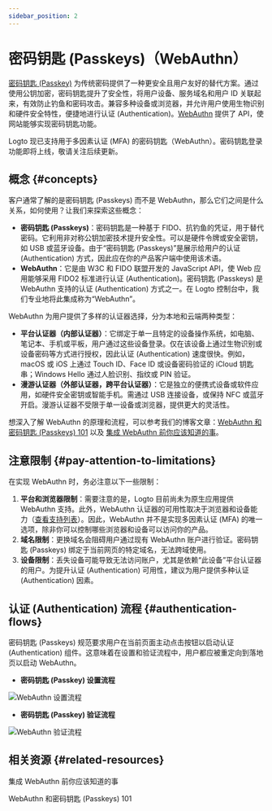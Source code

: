 ```yaml
---
sidebar_position: 2
---
```


# 密码钥匙 (Passkeys)（WebAuthn）

[密码钥匙 (Passkey)](https://auth.wiki/passkey) 为传统密码提供了一种更安全且用户友好的替代方案。通过使用公钥加密，密码钥匙提升了安全性，将用户设备、服务域名和用户 ID 关联起来，有效防止钓鱼和密码攻击。兼容多种设备或浏览器，并允许用户使用生物识别和硬件安全特性，便捷地进行认证 (Authentication)。[WebAuthn](https://auth.wiki/webauthn) 提供了 API，使网站能够实现密码钥匙功能。

Logto 现已支持用于多因素认证 (MFA) 的密码钥匙（WebAuthn）。密码钥匙登录功能即将上线，敬请关注后续更新。

## 概念 \{#concepts}

客户通常了解的是密码钥匙 (Passkeys) 而不是 WebAuthn，那么它们之间是什么关系，如何使用？让我们来探索这些概念：

- **密码钥匙 (Passkeys)**：密码钥匙是一种基于 FIDO、抗钓鱼的凭证，用于替代密码。它利用非对称公钥加密技术提升安全性。可以是硬件令牌或安全密钥，如 USB 或蓝牙设备。由于“密码钥匙 (Passkeys)”是展示给用户的认证 (Authentication) 方式，因此应在你的产品客户端中使用该术语。
- **WebAuthn**：它是由 W3C 和 FIDO 联盟开发的 JavaScript API，使 Web 应用能够采用 FIDO2 标准进行认证 (Authentication)。密码钥匙 (Passkeys) 是 WebAuthn 支持的认证 (Authentication) 方式之一。在 Logto 控制台中，我们专业地将此集成称为“WebAuthn”。

WebAuthn 为用户提供了多样的认证器选择，分为本地和云端两种类型：

- **平台认证器（内部认证器）**：它绑定于单一且特定的设备操作系统，如电脑、笔记本、手机或平板，用户通过这些设备登录。仅在该设备上通过生物识别或设备密码等方式进行授权，因此认证 (Authentication) 速度很快。例如，macOS 或 iOS 上通过 Touch ID、Face ID 或设备密码验证的 iCloud 钥匙串；Windows Hello 通过人脸识别、指纹或 PIN 验证。
- **漫游认证器（外部认证器，跨平台认证器）**：它是独立的便携式设备或软件应用，如硬件安全密钥或智能手机。需通过 USB 连接设备，或保持 NFC 或蓝牙开启。漫游认证器不受限于单一设备或浏览器，提供更大的灵活性。

想深入了解 WebAuthn 的原理和流程，可以参考我们的博客文章：[WebAuthn 和密码钥匙 (Passkeys) 101](https://blog.logto.io/web-authn-and-passkey-101/) 以及 [集成 WebAuthn 前你应该知道的事](https://blog.logto.io/webauthn-base-knowledge/)。

## 注意限制 \{#pay-attention-to-limitations}

在实现 WebAuthn 时，务必注意以下一些限制：

1. **平台和浏览器限制**：需要注意的是，Logto 目前尚未为原生应用提供 WebAuthn 支持。此外，WebAuthn 认证器的可用性取决于浏览器和设备能力（[查看支持列表](https://caniuse.com/?search=webauthn)）。因此，WebAuthn 并不是实现多因素认证 (MFA) 的唯一选项，除非你可以控制哪些浏览器和设备可以访问你的产品。
2. **域名限制**：更换域名会阻碍用户通过现有 WebAuthn 账户进行验证。密码钥匙 (Passkeys) 绑定于当前网页的特定域名，无法跨域使用。
3. **设备限制**：丢失设备可能导致无法访问账户，尤其是依赖“此设备”平台认证器的用户。为提升认证 (Authentication) 可用性，建议为用户提供多种认证 (Authentication) 因素。

## 认证 (Authentication) 流程 \{#authentication-flows}

密码钥匙 (Passkeys) 规范要求用户在当前页面主动点击按钮以启动认证 (Authentication) 组件。这意味着在设置和验证流程中，用户都应被重定向到落地页以启动 WebAuthn。

- **密码钥匙 (Passkey) 设置流程**

<img src="/img/assets/webauthn-setup-flow.png" alt="WebAuthn 设置流程" />

- **密码钥匙 (Passkey) 验证流程**

<img src="/img/assets/webauthn-verification-flow.png" alt="WebAuthn 验证流程" />

## 相关资源 \{#related-resources}

<Url href="https://blog.logto.io/webauthn-base-knowledge">集成 WebAuthn 前你应该知道的事</Url>

<Url href="https://blog.logto.io/web-authn-and-passkey-101">WebAuthn 和密码钥匙 (Passkeys) 101</Url>
